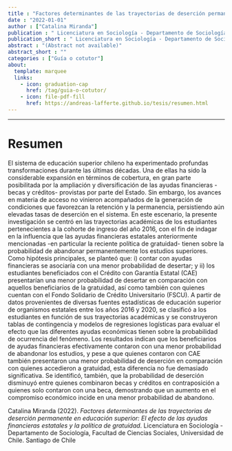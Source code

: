 ```yaml
---
title : "Factores determinantes de las trayectorias de deserción permanente en educación superior: El efecto de las ayudas financieras estatales y la política de gratuidad"
date : "2022-01-01"
author : ["Catalina Miranda"]
publication : " Licenciatura en Sociología - Departamento de Sociología, Facultad de Ciencias Sociales, Universidad de Chile. Santiago de Chile"
publication_short : " Licenciatura en Sociología - Departamento de Sociología, Facultad de Ciencias Sociales, Universidad de Chile. Santiago de Chile"
abstract : "(Abstract not available)"
abstract_short : ""
categories : ["Guía o cotutor"]
about:
  template: marquee
  links:
    - icon: graduation-cap
      href: /tag/guia-o-cotutor/
    - icon: file-pdf-fill
      href: https://andreas-lafferte.github.io/tesis/resumen.html
---
```

---

# Resumen
El sistema de educación superior chileno ha experimentado profundas transformaciones
durante las últimas décadas. Una de ellas ha sido la considerable expansión en términos de
cobertura, en gran parte posibilitada por la ampliación y diversificación de las ayudas
financieras -becas y créditos- provistas por parte del Estado. Sin embargo, los avances en
materia de acceso no vinieron acompañados de la generación de condiciones que favorezcan
la retención y la permanencia, persistiendo aún elevadas tasas de deserción en el sistema. En
este escenario, la presente investigación se centró en las trayectorias académicas de los
estudiantes pertenecientes a la cohorte de ingreso del año 2016, con el fin de indagar en la
influencia que las ayudas financieras estatales anteriormente mencionadas -en particular la
reciente política de gratuidad- tienen sobre la probabilidad de abandonar permanentemente
los estudios superiores. Como hipótesis principales, se planteó que: i) contar con ayudas
financieras se asociaría con una menor probabilidad de desertar; y ii) los estudiantes
beneficiados con el Crédito con Garantía Estatal (CAE) presentarían una menor probabilidad
de desertar en comparación con aquellos beneficiarios de la gratuidad, así como también con
quienes cuentan con el Fondo Solidario de Crédito Universitario (FSCU). A partir de datos
provenientes de diversas fuentes estadísticas de educación superior de organismos estatales
entre los años 2016 y 2020, se clasificó a los estudiantes en función de sus trayectorias
académicas y se construyeron tablas de contingencia y modelos de regresiones logísticas para
evaluar el efecto que las diferentes ayudas económicas tienen sobre la probabilidad de
ocurrencia del fenómeno. Los resultados indican que los beneficiarios de ayudas financieras
efectivamente contaron con una menor probabilidad de abandonar los estudios, y pese a que
quienes contaron con CAE también presentaron una menor probabilidad de deserción en
comparación con quienes accedieron a gratuidad, esta diferencia no fue demasiado
significativa. Se identificó, también, que la probabilidad de deserción disminuyó entre
quienes combinaron becas y créditos en contraposición a quienes solo contaron con una beca,
demostrando que un aumento en el compromiso económico incide en una menor
probabilidad de abandono.


::: {.callout-note title="How to cite this work"}

Catalina Miranda (2022). *Factores determinantes de las trayectorias de deserción permanente en educación superior: El efecto de las ayudas financieras estatales y la política de gratuidad*.  Licenciatura en Sociología - Departamento de Sociología, Facultad de Ciencias Sociales, Universidad de Chile. Santiago de Chile

:::


